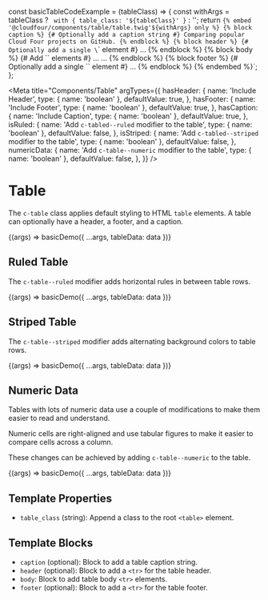 const basicTableCodeExample = (tableClass) => {
  const withArgs = tableClass ? ` with { table_class: '${tableClass}' }` : '';
  return `{% embed '@cloudfour/components/table/table.twig'${withArgs} only %}
  {% block caption %}
    {# Optionally add a caption string #}
    Comparing popular Cloud Four projects on GitHub.
  {% endblock %}
  {% block header %}
    {# Optionally add a single \`<tr>\` element #}
    <tr>...</tr>
  {% endblock %}
  {% block body %}
    {# Add \`<tr>\` elements #}
    <tr>...</tr>
    <tr>...</tr>
  {% endblock %}
  {% block footer %}
    {# Optionally add a single \`<tr>\` element #}
    <tr>...</tr>
  {% endblock %}
{% endembed %}`;
};

<Meta
  title="Components/Table"
  argTypes={{
    hasHeader: {
      name: 'Include Header',
      type: { name: 'boolean' },
      defaultValue: true,
    },
    hasFooter: {
      name: 'Include Footer',
      type: { name: 'boolean' },
      defaultValue: true,
    },
    hasCaption: {
      name: 'Include Caption',
      type: { name: 'boolean' },
      defaultValue: true,
    },
    isRuled: {
      name: 'Add `c-tabled--ruled` modifier to the table',
      type: { name: 'boolean' },
      defaultValue: false,
    },
    isStriped: {
      name: 'Add `c-tabled--striped` modifier to the table',
      type: { name: 'boolean' },
      defaultValue: false,
    },
    numericData: {
      name: 'Add `c-table--numeric` modifier to the table',
      type: { name: 'boolean' },
      defaultValue: false,
    },
  }}
/>

# Table

The `c-table` class applies default styling to HTML `table` elements.
A table can optionally have a header, a footer, and a caption.

<Canvas>
  <Story
    name="Basic"
    parameters={{ docs: { source: { code: basicTableCodeExample() } } }}
  >
    {(args) => basicDemo({ ...args, tableData: data })}
  </Story>
</Canvas>

## Ruled Table

The `c-table--ruled` modifier adds horizontal rules in between table rows.

<Canvas>
  <Story
    name="Ruled"
    args={{ isRuled: true }}
    parameters={{
      docs: { source: { code: basicTableCodeExample('c-table--ruled') } },
    }}
  >
    {(args) => basicDemo({ ...args, tableData: data })}
  </Story>
</Canvas>

## Striped Table

The `c-table--striped` modifier adds alternating background colors to table rows.

<Canvas>
  <Story
    name="Striped"
    args={{ isStriped: true }}
    parameters={{
      docs: { source: { code: basicTableCodeExample('c-table--striped') } },
    }}
  >
    {(args) => basicDemo({ ...args, tableData: data })}
  </Story>
</Canvas>

## Numeric Data

Tables with lots of numeric data use a couple of modifications to make them
easier to read and understand.

Numeric cells are right-aligned and use tabular figures to make it easier to
compare cells across a column.

These changes can be achieved by adding `c-table--numeric` to the table.

<Canvas>
  <Story
    name="Numeric Data"
    args={{ numericData: true }}
    parameters={{
      docs: { source: { code: basicTableCodeExample('c-table--numeric') } },
    }}
  >
    {(args) => basicDemo({ ...args, tableData: data })}
  </Story>
</Canvas>

## Template Properties

- `table_class` (string): Append a class to the root `<table>` element.

## Template Blocks

- `caption` (optional): Block to add a table caption string.
- `header` (optional): Block to add a `<tr>` for the table header.
- `body`: Block to add table body `<tr>` elements.
- `footer` (optional): Block to add a `<tr>` for the table footer.
